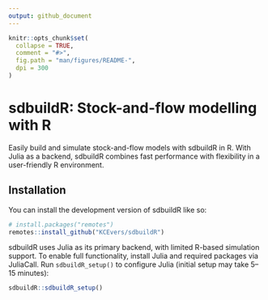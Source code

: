 ```yaml
---
output: github_document
---
```


<!-- README.md is generated from README.Rmd. Please edit that file -->

```r
knitr::opts_chunk$set(
  collapse = TRUE,
  comment = "#>",
  fig.path = "man/figures/README-",
  dpi = 300
)
```

# sdbuildR: Stock-and-flow modelling with R

<!-- badges: start -->
<!-- badges: end -->

Easily build and simulate stock-and-flow models with sdbuildR in R. With Julia as a backend, sdbuildR combines fast performance with flexibility in a user-friendly R environment.

## Installation

You can install the development version of sdbuildR like so:

```r
# install.packages("remotes")
remotes::install_github("KCEvers/sdbuildR")
```

sdbuildR uses Julia as its primary backend, with limited R-based simulation support. To enable full functionality, install Julia and required packages via JuliaCall. Run `sdbuildR_setup()` to configure Julia (initial setup may take 5–15 minutes):

```r
sdbuildR::sdbuildR_setup()
```
